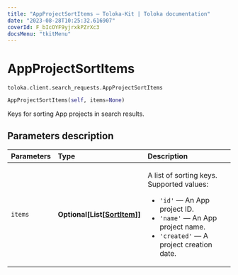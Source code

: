 ```yaml
---
title: "AppProjectSortItems — Toloka-Kit | Toloka documentation"
date: "2023-08-28T10:25:32.616907"
coverId: F_bIcOYF9yjrxkPZrXc3
docsMenu: "tkitMenu"
---
```


# AppProjectSortItems

`toloka.client.search_requests.AppProjectSortItems`

```python
AppProjectSortItems(self, items=None)
```

Keys for sorting App projects in search results.

## Parameters description

| Parameters | Type | Description |
| :----------| :----| :-----------|
`items`|**Optional\[List\[[SortItem](/docs/toloka-kit/reference/toloka.client.search_requests.AppProjectSortItems.SortItem)\]\]**|<p>A list of sorting keys. Supported values:</p> <ul> <li>`'id'` — An App project ID.</li> <li>`'name'` — An App project name.</li> <li>`'created'` — A project creation date.</li> </ul>